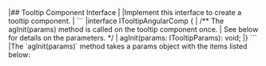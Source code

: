 <framework-specific-section frameworks="angular">
|## Tooltip Component Interface
|
|Implement this interface to create a tooltip component.
|
</framework-specific-section>

<framework-specific-section frameworks="angular">
```
|interface ITooltipAngularComp {
|    /** The agInit(params) method is called on the tooltip component once.
|        See below for details on the parameters. */
|    agInit(params: ITooltipParams): void;
|}
```
</framework-specific-section>

<framework-specific-section frameworks="angular">
|The `agInit(params)` method takes a params object with the items listed below:
</framework-specific-section>


